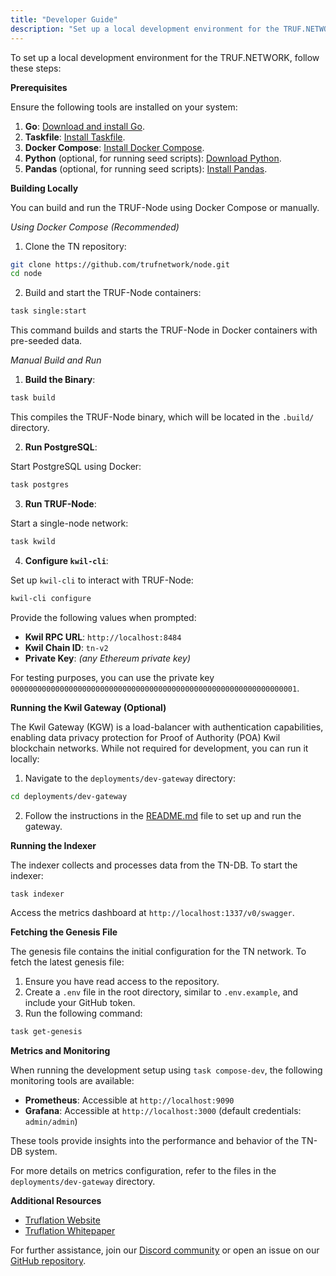 ---
title: "Developer Guide"
description: "Set up a local development environment for the TRUF.NETWORK."
---

To set up a local development environment for the TRUF.NETWORK, follow these steps:

**Prerequisites**

Ensure the following tools are installed on your system:

1. **Go**: [Download and install Go](https://golang.org/doc/install).
2. **Taskfile**: [Install Taskfile](https://taskfile.dev/installation).
3. **Docker Compose**: [Install Docker Compose](https://docs.docker.com/compose).
4. **Python** (optional, for running seed scripts): [Download Python](https://www.python.org/downloads).
5. **Pandas** (optional, for running seed scripts): [Install Pandas](https://pandas.pydata.org).

**Building Locally**

You can build and run the TRUF-Node using Docker Compose or manually.

_Using Docker Compose (Recommended)_

1. Clone the TN repository:

```bash
git clone https://github.com/trufnetwork/node.git
cd node
```

2. Build and start the TRUF-Node containers:

```bash
task single:start
```

This command builds and starts the TRUF-Node in Docker containers with pre-seeded data.

_Manual Build and Run_

1. **Build the Binary**:

```bash
task build
```

This compiles the TRUF-Node binary, which will be located in the `.build/` directory.

2. **Run PostgreSQL**:

Start PostgreSQL using Docker:

```bash
task postgres
```

3. **Run TRUF-Node**:

Start a single-node network:

```bash
task kwild
```

4. **Configure `kwil-cli`**:

Set up `kwil-cli` to interact with TRUF-Node:

```bash
kwil-cli configure
```

Provide the following values when prompted:

- **Kwil RPC URL**: `http://localhost:8484`
- **Kwil Chain ID**: `tn-v2`
- **Private Key**: _(any Ethereum private key)_

For testing purposes, you can use the private key `0000000000000000000000000000000000000000000000000000000000000001`.

**Running the Kwil Gateway (Optional)**

The Kwil Gateway (KGW) is a load-balancer with authentication capabilities, enabling data privacy protection for Proof of Authority (POA) Kwil blockchain networks. While not required for development, you can run it locally:

1. Navigate to the `deployments/dev-gateway` directory:

```bash
cd deployments/dev-gateway
```

2. Follow the instructions in the [README.md](https://github.com/trufnetwork/node/blob/main/deployments/dev-gateway/README.md) file to set up and run the gateway.

**Running the Indexer**

The indexer collects and processes data from the TN-DB. To start the indexer:

```bash
task indexer
```

Access the metrics dashboard at `http://localhost:1337/v0/swagger`.

**Fetching the Genesis File**

The genesis file contains the initial configuration for the TN network. To fetch the latest genesis file:

1. Ensure you have read access to the repository.
2. Create a `.env` file in the root directory, similar to `.env.example`, and include your GitHub token.
3. Run the following command:

```bash
task get-genesis
```


**Metrics and Monitoring**

When running the development setup using `task compose-dev`, the following monitoring tools are available:

- **Prometheus**: Accessible at `http://localhost:9090`
- **Grafana**: Accessible at `http://localhost:3000` (default credentials: `admin/admin`)

These tools provide insights into the performance and behavior of the TN-DB system.

For more details on metrics configuration, refer to the files in the `deployments/dev-gateway` directory.

**Additional Resources**

- [Truflation Website](https://truflation.com)
- [Truflation Whitepaper](https://whitepaper.truflation.com)

For further assistance, join our [Discord community](https://discord.com/invite/5AMCBYxfW4) or open an issue on our [GitHub repository](https://github.com/trufnetwork/node/issues).
